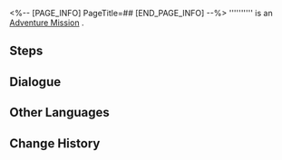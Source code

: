 <%-- [PAGE_INFO]
PageTitle=##
[END_PAGE_INFO] --%>
{{Stub|Dialogue.}}
{{Mission Infobox
|id            = 4040264
|title         = 
|image         = <!--Mission .png-->
|type          = Adventure
|event_name    = 
|chapter       = 
|requirements  = [[Trailblaze Continuance]] ''[[Sojourners' Ghastly Reverie]]'' completed
|summary       = <!--official mission summary from Fate's Atlas-->
|characters    = Trailblazer
|startLocation = [[<!--starting world-->]] - [[<!--starting area-->]]
|world         = <!--starting world-->
|area          = <!--starting area-->
|prev          = 
|next          = 
|rewards       = Ten Unpardonable Sins Detailed Breakdown*1 { text = Ten Unpardonable Sins Detailed Breakdown }
}}
'''''''''' is an [[Adventure Mission]]<!--in [world]-->.

==Steps==


<!--
==Gameplay Notes==

--><!--
==Trial Character==

-->
==Dialogue==
{{Stub Dialogue}}
{{Dialogue Start}}
:{{tx}}
{{Dialogue End}}

==Other Languages==
{{Other Languages
|en   = 
|zhs  = 
|zht  = 
|ja   = 
|ko   = 
|es   = 
|fr   = 
|ru   = 
|th   = 
|vi   = 
|de   = 
|id   = 
|pt   = 
}}

==Change History==
{{Change History|1.5}}
